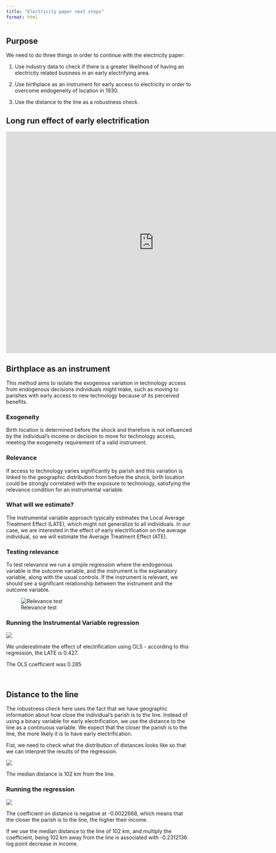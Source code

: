 ```yaml
---
title: "Electricity paper next steps"
format: html
---
```


## Purpose

We need to do three things in order to continue with the electricity paper:

1. Use industry data to check if there is a greater likelihood of having an electricity related business in an early electrifying area.

2. Use birthplace as an instrument for early access to electricity in order to overcome endogeneity of location in 1930. 

3. Use the distance to the line as a robustness check.

## Long run effect of early electrification

<iframe width="800" height="600" src="https://www.youtube.com/embed/D5iD5AZ0XoQ?si=ZH1q_cFpd0rIaP9r" title="YouTube video player" frameborder="0" allow="accelerometer; autoplay; clipboard-write; encrypted-media; gyroscope; picture-in-picture; web-share" allowfullscreen></iframe>

## Birthplace as an instrument

This method aims to isolate the exogenous variation in technology access from endogenous decisions individuals might make, such as moving to parishes with early access to new technology because of its perceived benefits. 


### Exogeneity

Birth location is determined before the shock and therefore is not influenced by the individual's income or decision to move for technology access, meeting the exogeneity requirement of a valid instrument.


### Relevance

If access to technology varies significantly by parish and this variation is linked to the geographic distribution from before the shock, birth location could be strongly correlated with the exposure to technology, satisfying the relevance condition for an instrumental variable.

### What will we estimate?

The instrumental variable approach typically estimates the Local Average Treatment Effect (LATE), which might not generalize to all individuals. In our case, we are interested in the effect of early electrification on the average individual, so we will estimate the Average Treatment Effect (ATE).

### Testing relevance

To test relevance we run a simple regression where the endogenous variable is the outcome variable, and the instrument is the explanatory variable, along with the usual controls. If the instrument is relevant, we should see a significant relationship between the instrument and the outcome variable.

![Relevance test](assets/relevance.png)

### Running the Instrumental Variable regression

![](assets/2sls.png)

We underestimate the effect of electrification using OLS - according to this regression, the LATE is 0.427.

The OLS coefficient was 0.285


<br>

## Distance to the line

The robustness check here uses the fact that we have geographic information about how close the individual's parish is to the line. Instead of using a binary variable for early electrification, we use the distance to the line as a continuous variable. We expect that the closer the parish is to the line, the more likely it is to have early electrification.

Fist, we need to check what the distribution of distances looks like so that we can interpret the results of the regression.

![](assets/distances_hist.png)

The median distance is 102 km from the line.

### Running the regression

![](assets/distance_reg.png)

The coefficient on distance is negative at  -0.0022668, which means that the closer the parish is to the line, the higher their income.

If we use the median distance to the line of 102 km, and multiply the coefficient, being 102 km away from the line is associated with -0.2312136 log point decrease in income.



